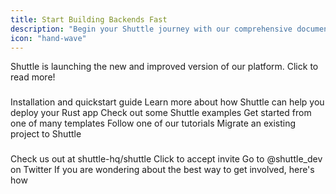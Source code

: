 ```yaml
---
title: Start Building Backends Fast
description: "Begin your Shuttle journey with our comprehensive documentation. Learn how Shuttle simplifies Rust cloud development through easy-to-follow guides."
icon: "hand-wave"
---
```


<Card title="New platform (Public Preview)" icon="layer-group" href="/platform-update/platform-update">
  Shuttle is launching the new and improved version of our platform. Click to read more!
</Card>

###

<CardGroup>
  <Card
    title="Get Started"
    icon="circle-play"
    color="#3d3"
    href="/getting-started/installation"
  >
    Installation and quickstart guide
  </Card>
  <Card
    title="What is Shuttle?"
    icon="info"
    href="/introduction/what-is-shuttle"
    color="#33f"
  >
    Learn more about how Shuttle can help you deploy your Rust app
  </Card>
  <Card
    title="Examples"
    icon="book"
    href="/examples"
    color="#f8b5F2"
  >
    Check out some Shuttle examples
  </Card>
  <Card
    title="Templates"
    icon="sparkles"
    href="/templates"
    color="#ffdf54"
  >
    Get started from one of many templates
  </Card>
  <Card
    title="Tutorials"
    icon="list-check"
    href="/templates/tutorials"
    color="#a26"
  >
    Follow one of our tutorials
  </Card>
  <Card
    title="Migration"
    icon="Rocket"
    href="/migrations/migrating-to-shuttle"
    color="#fb7f14"
  >
    Migrate an existing project to Shuttle
  </Card>
</CardGroup>

###

<CardGroup>
  <Card
    title="Give us a star on GitHub"
    icon="star"
    color="#fbdf24"
    href="https://github.com/shuttle-hq/shuttle"
  >
    Check us out at shuttle-hq/shuttle
  </Card>
  <Card
    title="Join our Discord server"
    icon="discord"
    color="#5865F2"
    href="https://discord.com/invite/shuttle"
  >
    Click to accept invite
  </Card>
  <Card
    title="Follow us on Twitter"
    icon="twitter"
    color="#1DA1F2"
    href="https://twitter.com/shuttle_dev"
  >
    Go to @shuttle_dev on Twitter
  </Card>
  <Card
    title="Get Involved"
    icon="hand"
    color="#525"
    href="/community/get-involved"
  >
    If you are wondering about the best way to get involved, here's how
  </Card>
</CardGroup>
